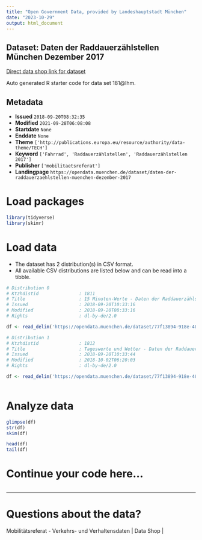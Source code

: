 ```yaml
---
title: "Open Government Data, provided by Landeshauptstadt München"
date: "2023-10-29"
output: html_document
---
```


## Dataset: Daten der Raddauerzählstellen München Dezember 2017

[Direct data shop link for dataset](https://opendata.muenchen.de/dataset/daten-der-raddauerzaehlstellen-muenchen-dezember-2017)

Auto generated R starter code for data set 181@lhm.

## Metadata

- **Issued** `2018-09-20T08:32:35`
- **Modified** `2021-09-28T06:08:08`
- **Startdate** `None`
- **Enddate** `None`
- **Theme** `['http://publications.europa.eu/resource/authority/data-theme/TECH']`
- **Keyword** `['Fahrrad', 'Raddauerzählstellen', 'Raddauerzählstellen 2017']`
- **Publisher** `['mobilitaetsreferat']`
- **Landingpage** `https://opendata.muenchen.de/dataset/daten-der-raddauerzaehlstellen-muenchen-dezember-2017`


# Load packages

```r

library(tidyverse)
library(skimr)

```

# Load data

-   The dataset has 2 distribution(s) in CSV format.
-   All available CSV distributions are listed below and can be read into a tibble.

```r

# Distribution 0
# Ktzhdistid               : 1811
# Title                    : 15 Minuten-Werte - Daten der Raddauerzählstellen München Dezember 2017
# Issued                   : 2018-09-20T10:33:16
# Modified                 : 2018-09-20T08:33:16
# Rights                   : dl-by-de/2.0

df <- read_delim('https://opendata.muenchen.de/dataset/77f13894-918e-481b-af7c-c2b3d40105dc/resource/ba1e478b-d736-4e96-9b7d-53c090b95cb1/download/rad20171215min.csv')

# Distribution 1
# Ktzhdistid               : 1812
# Title                    : Tageswerte und Wetter - Daten der Raddauerzählstellen München Dezember 2017
# Issued                   : 2018-09-20T10:33:44
# Modified                 : 2018-10-02T06:20:03
# Rights                   : dl-by-de/2.0

df <- read_delim('https://opendata.muenchen.de/dataset/77f13894-918e-481b-af7c-c2b3d40105dc/resource/9a0a1db6-8273-4b5a-9474-8aefa3a5629f/download/rad201712tage.csv')



```

# Analyze data

```r

glimpse(df)
str(df)
skim(df)

head(df)
tail(df)

```

# Continue your code here...

```r

```

------------------------------------------------------------------------

# Questions about the data?

Mobilitätsreferat - Verkehrs- und Verhaltensdaten | Data Shop | 
